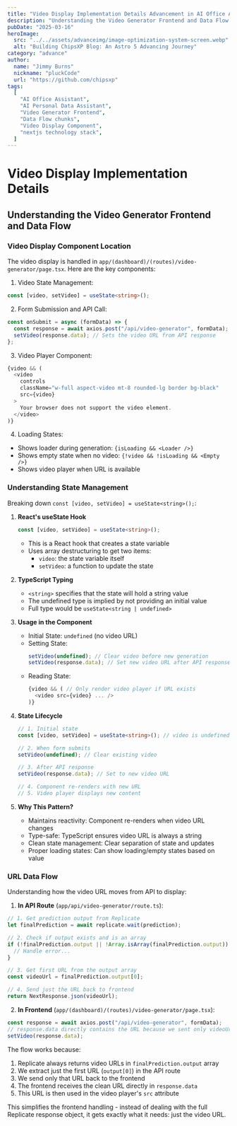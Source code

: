 ```yaml
---
title: "Video Display Implementation Details Advancement in AI Office Assistant"
description: "Understanding the Video Generator Frontend and Data Flow in AI Personal Data Assistant"
pubDate: "2025-03-16"
heroImage:
  src: "../../assets/advanceimg/image-optimization-system-screen.webp"
  alt: "Building ChipsXP Blog: An Astro 5 Advancing Journey"
category: "advance"
author:
  name: "Jimmy Burns"
  nickname: "pluckCode"
  url: "https://github.com/chipsxp"
tags:
  [
    "AI Office Assistant",
    "AI Personal Data Assistant",
    "Video Generator Frontend",
    "Data Flow chunks",
    "Video Display Component",
    "nextjs technology stack",
  ]
---
```


# Video Display Implementation Details

## Understanding the Video Generator Frontend and Data Flow

### Video Display Component Location

The video display is handled in `app/(dashboard)/(routes)/video-generator/page.tsx`. Here are the key components:

1. Video State Management:

```typescript
const [video, setVideo] = useState<string>();
```

2. Form Submission and API Call:

```typescript
const onSubmit = async (formData) => {
  const response = await axios.post("/api/video-generator", formData);
  setVideo(response.data); // Sets the video URL from API response
};
```

3. Video Player Component:

```typescript
{video && (
  <video
    controls
    className="w-full aspect-video mt-8 rounded-lg border bg-black"
    src={video}
  >
    Your browser does not support the video element.
  </video>
)}
```

4. Loading States:

- Shows loader during generation: `{isLoading && <Loader />}`
- Shows empty state when no video: `{!video && !isLoading && <Empty />}`
- Shows video player when URL is available

### Understanding State Management

Breaking down `const [video, setVideo] = useState<string>();`:

1. **React's useState Hook**

   ```typescript
   const [video, setVideo] = useState<string>();
   ```

   - This is a React hook that creates a state variable
   - Uses array destructuring to get two items:
     - `video`: the state variable itself
     - `setVideo`: a function to update the state

2. **TypeScript Typing**

   - `<string>` specifies that the state will hold a string value
   - The undefined type is implied by not providing an initial value
   - Full type would be `useState<string | undefined>`

3. **Usage in the Component**

   - Initial State: `undefined` (no video URL)
   - Setting State:
     ```typescript
     setVideo(undefined); // Clear video before new generation
     setVideo(response.data); // Set new video URL after API response
     ```
   - Reading State:
     ```typescript
     {video && ( // Only render video player if URL exists
       <video src={video} ... />
     )}
     ```

4. **State Lifecycle**

   ```typescript
   // 1. Initial state
   const [video, setVideo] = useState<string>(); // video is undefined

   // 2. When form submits
   setVideo(undefined); // Clear existing video

   // 3. After API response
   setVideo(response.data); // Set to new video URL

   // 4. Component re-renders with new URL
   // 5. Video player displays new content
   ```

5. **Why This Pattern?**
   - Maintains reactivity: Component re-renders when video URL changes
   - Type-safe: TypeScript ensures video URL is always a string
   - Clean state management: Clear separation of state and updates
   - Proper loading states: Can show loading/empty states based on value

### URL Data Flow

Understanding how the video URL moves from API to display:

1. **In API Route** (`app/api/video-generator/route.ts`):

```typescript
// 1. Get prediction output from Replicate
let finalPrediction = await replicate.wait(prediction);

// 2. Check if output exists and is an array
if (!finalPrediction.output || !Array.isArray(finalPrediction.output)) {
  // Handle error...
}

// 3. Get first URL from the output array
const videoUrl = finalPrediction.output[0];

// 4. Send just the URL back to frontend
return NextResponse.json(videoUrl);
```

2. **In Frontend** (`app/(dashboard)/(routes)/video-generator/page.tsx`):

```typescript
const response = await axios.post("/api/video-generator", formData);
// response.data directly contains the URL because we sent only videoUrl from API
setVideo(response.data);
```

The flow works because:

1. Replicate always returns video URLs in `finalPrediction.output` array
2. We extract just the first URL (`output[0]`) in the API route
3. We send only that URL back to the frontend
4. The frontend receives the clean URL directly in `response.data`
5. This URL is then used in the video player's `src` attribute

This simplifies the frontend handling - instead of dealing with the full Replicate response object, it gets exactly what it needs: just the video URL.
